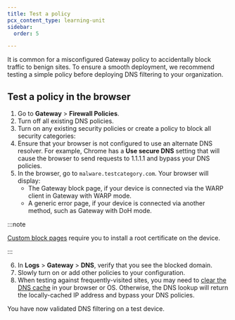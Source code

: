 ```yaml
---
title: Test a policy
pcx_content_type: learning-unit
sidebar:
  order: 5

---
```



It is common for a misconfigured Gateway policy to accidentally block traffic to benign sites. To ensure a smooth deployment, we recommend testing a simple policy before deploying DNS filtering to your organization.

## Test a policy in the browser

1. Go to **Gateway** > **Firewall Policies**.
2. Turn off all existing DNS policies.
3. Turn on any existing security policies or create a policy to block all security categories: <Render file="gateway/policies/block-security-categories" product="cloudflare-one" />
4. Ensure that your browser is not configured to use an alternate DNS resolver. For example, Chrome has a **Use secure DNS** setting that will cause the browser to send requests to 1.1.1.1 and bypass your DNS policies.
5. In the browser, go to `malware.testcategory.com`. Your browser will display:
   * The Gateway block page, if your device is connected via the WARP client in Gateway with WARP mode.
   * A generic error page, if your device is connected via another method, such as Gateway with DoH mode.

:::note


[Custom block pages](/cloudflare-one/policies/gateway/configuring-block-page/) require you to install a root certificate on the device.


:::

6. In **Logs** > **Gateway** > **DNS**, verify that you see the blocked domain.
7. Slowly turn on or add other policies to your configuration.
8. When testing against frequently-visited sites, you may need to [clear the DNS cache](/cloudflare-one/policies/gateway/dns-policies/test-dns-filtering/#clear-dns-cache) in your browser or OS. Otherwise, the DNS lookup will return the locally-cached IP address and bypass your DNS policies.

You have now validated DNS filtering on a test device.
